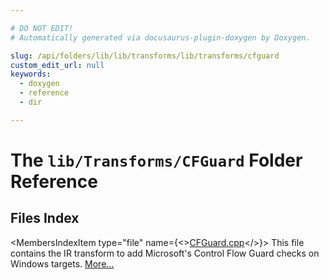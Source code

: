 ```yaml
---

# DO NOT EDIT!
# Automatically generated via docusaurus-plugin-doxygen by Doxygen.

slug: /api/folders/lib/lib/transforms/lib/transforms/cfguard
custom_edit_url: null
keywords:
  - doxygen
  - reference
  - dir

---
```





# The `lib/Transforms/CFGuard` Folder Reference

<DoxygenPage pluginConfig={pluginConfig}>



## Files Index

<MembersIndex>

<MembersIndexItem
  type="file"
  name={<><a href="/docs/api/files/lib/lib/transforms/lib/transforms/cfguard/cfguard-cpp">CFGuard.cpp</a></>}>
This file contains the IR transform to add Microsoft&#39;s Control Flow Guard checks on Windows targets. <a href="/docs/api/files/lib/lib/transforms/lib/transforms/cfguard/cfguard-cpp/#details">More...</a>
</MembersIndexItem>

</MembersIndex>


</DoxygenPage>
